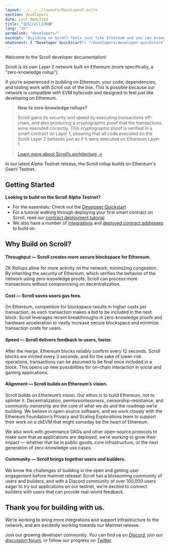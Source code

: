 ```yaml
---
layout: ../../../layouts/MainLayout.astro
section: developers
date: Last Modified
title: "在Scroll上构建"
lang: "zh"
permalink: "developers/"
excerpt: "Building on Scroll feels just like Ethereum and you can bring your favorite tooling and contracts with you."
whatsnext: { "Developer Quickstart": "/developers/developer-quickstart" }
---
```


Welcome to the Scroll developer documentation!

Scroll is its own Layer 2 network built on Ethereum (more specifically, a “zero-knowledge rollup”).

If you’re experienced in building on Ethereum, your code, dependencies, and tooling work with Scroll out of the box. This is possible because our network is compatible with EVM bytecode and designed to feel just like developing on Ethereum.

> **New to zero-knowledge rollups?**
>
> Scroll gains its security and speed by executing transactions off-chain, and also producing a cryptographic proof that the transactions were executed correctly. This cryptographic proof is verified in a smart contract on Layer 1, ensuring that all code executed on the Scroll Layer 2 behaves just as if it were executed on Ethereum Layer 1.
>
> [Learn more about Scroll’s architecture →](https://scroll.io/blog/architecture)

In our latest Alpha Testnet release, the Scroll rollup builds on Ethereum's Goerli Testnet.

## Getting Started

**Looking to build on the Scroll Alpha Testnet?**

- For the essentials: Check out the [Developer Quickstart](/developers/developer-quickstart)
- For a tutorial walking through deploying your first smart contract on Scroll, read our [contract deployment tutorial](/developers/guides/contract-deployment-tutorial)
- We also have a number of [integrations](/developers/integrations) and [deployed contract addresses](/developers/alpha-testnet-contracts) to build on.

## Why Build on Scroll?

#### Throughput — Scroll creates more secure blockspace for Ethereum.

ZK Rollups allow for more activity on the network, minimizing congestion. By inheriting the security of Ethereum, which verifies the behavior of the network using zero-knowledge proofs, Scroll can process more transactions without compromising on decentralization.

#### Cost — Scroll saves users gas fees.

On Ethereum, competition for blockspace results in higher costs per transaction, as each transaction makes a bid to be included in the next block. Scroll leverages recent breakthroughs in zero-knowledge proofs and hardware acceleration to vastly increase secure blockspace and minimize transaction costs for users.

#### Speed — Scroll delivers feedback to users, faster.

After the merge, Ethereum blocks reliably confirm every 12 seconds. Scroll blocks are minted every 3 seconds, and for the sake of lower-risk operations, transactions can be assumed to be final once included in a block. This opens up new possibilities for on-chain interaction in social and gaming applications.

#### Alignment — Scroll builds on Ethereum’s vision.

Scroll builds on Ethereum’s vision. Our ethos is to build Ethereum, not to splinter it. Decentralization, permissionlessness, censorship-resistance, and community ownership are the core of what we do and the roadmap we’re building. We believe in open-source software, and we work closely with the Ethereum Foundation’s Privacy and Scaling Explorations team to support their work on a zkEVM that might someday be the heart of Ethereum.

We also work with governance DAOs and other open-source protocols to make sure that as applications are deployed, we’re working to grow their impact — whether that be in public goods, core infrastructure, or the next generation of zero-knowledge use cases.

#### Community — Scroll brings together users and builders.

We know the challenges of building in the open and getting user engagement before mainnet release! Scroll has a blossoming community of users and builders, and with a Discord community of over 100,000 users eager to try out applications on our testnet, we’re excited to connect builders with users that can provide real-world feedback.

## Thank you for building with us.

We’re working to bring more integrations and support infrastructure to the network, and are excitedly working towards our Mainnet release.

Join our growing developer community. You can find us on [Discord](https://discord.gg/scroll), join our [discussion forum](https://community.scroll.io/), or follow our progress on [Twitter](https://twitter.com/Scroll_ZKP).
